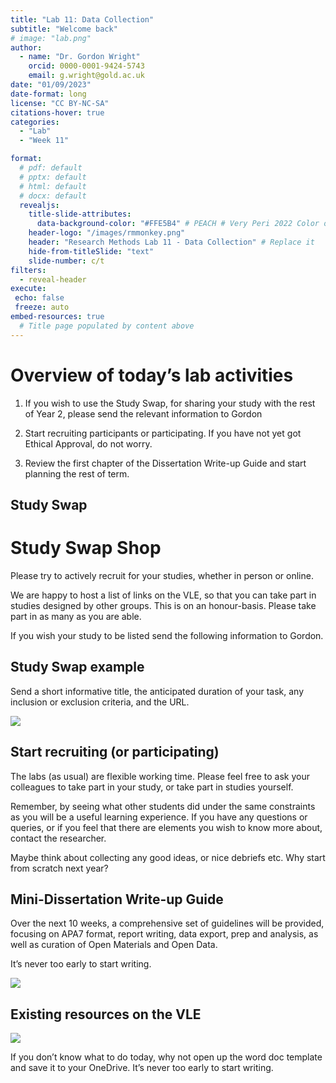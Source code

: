 ```yaml
---
title: "Lab 11: Data Collection"
subtitle: "Welcome back"
# image: "lab.png"
author: 
  - name: "Dr. Gordon Wright"
    orcid: 0000-0001-9424-5743
    email: g.wright@gold.ac.uk
date: "01/09/2023"
date-format: long
license: "CC BY-NC-SA"
citations-hover: true
categories: 
  - "Lab"
  - "Week 11"

format: 
  # pdf: default
  # pptx: default
  # html: default
  # docx: default
  revealjs: 
    title-slide-attributes: 
      data-background-color: "#FFE5B4" # PEACH # Very Peri 2022 Color of the year
    header-logo: "/images/rmmonkey.png"
    header: "Research Methods Lab 11 - Data Collection" # Replace it
    hide-from-titleSlide: "text"
    slide-number: c/t
filters:
  - reveal-header
execute:
 echo: false
 freeze: auto
embed-resources: true
  # Title page populated by content above
---
```


# Overview of today's lab activities

1.  If you wish to use the Study Swap, for sharing your study with the
    rest of Year 2, please send the relevant information to Gordon

2.  Start recruiting participants or participating. If you have not yet
    got Ethical Approval, do not worry.

3.  Review the first chapter of the Dissertation Write-up Guide and
    start planning the rest of term.

## Study Swap

# Study Swap Shop

Please try to actively recruit for your studies, whether in person or
online.

We are happy to host a list of links on the VLE, so that you can take
part in studies designed by other groups. This is on an honour-basis.
Please take part in as many as you are able.

If you wish your study to be listed send the following information to
Gordon.

## Study Swap example

Send a short informative title, the anticipated duration of your task,
any inclusion or exclusion criteria, and the URL. 

![](images/SwapAd.png)

## Start recruiting (or participating)

The labs (as usual) are flexible working time. Please feel free to ask
your colleagues to take part in your study, or take part in studies
yourself.

Remember, by seeing what other students did under the same constraints
as you will be a useful learning experience. If you have any questions
or queries, or if you feel that there are elements you wish to know more
about, contact the researcher.

Maybe think about collecting any good ideas, or nice debriefs etc. Why
start from scratch next year?

## Mini-Dissertation Write-up Guide

Over the next 10 weeks, a comprehensive set of guidelines will be
provided, focusing on APA7 format, report writing, data export, prep and
analysis, as well as curation of Open Materials and Open Data.

It's never too early to start writing.

![](images/Writeupguidewk1@2x.png)

## Existing resources on the VLE

![](images/Mini-dissresources.png)

If you don't know what to do today, why not open up the word doc
template and save it to your OneDrive. It's never too early to start
writing.
